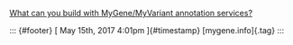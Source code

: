 [What can you build with MyGene/MyVariant annotation
services?](%20https://href.li/?http://biothings.io/3rd_party_plugins-the_jbrowse_plugin/)

::: {#footer}
[ May 15th, 2017 4:01pm ]{#timestamp} [mygene.info]{.tag}
:::
